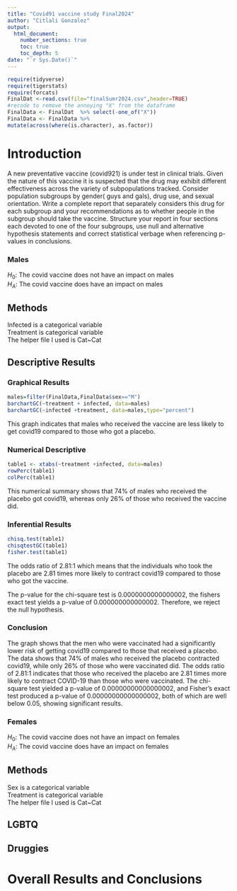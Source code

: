 ```yaml
---
title: "Covid91 vaccine study Final2024"
author: "Citlali Gonzalez"
output: 
  html_document:
    number_sections: true
    toc: true
    toc_depth: 5
date: "`r Sys.Date()`" 
---
```


```r
require(tidyverse)
require(tigerstats)
require(forcats)
FinalDat <-read.csv(file="finalSumr2024.csv",header=TRUE)
#recode to remove the annoying "X" from the dataframe
FinalData <- FinalDat  %>% select(-one_of("X"))
FinalData <- FinalData %>%
mutate(across(where(is.character), as.factor))
```

# Introduction

A new  preventative vaccine (covid921) is under test in clinical trials. Given the nature of this vaccine it is suspected that the drug may exhibit different effectiveness across the variety of subpopulations tracked. Consider population subgroups by gender( guys and gals), drug use, and sexual orientation. Write a complete report that separately considers this drug for each subgroup and your recommendations as to whether people in the subgroup should take the vaccine. Structure your report in four sections each devoted to one of the four subgroups, use null and alternative hypothesis statements and correct statistical verbage when referencing p-values in conclusions.

### Males

$H_0$: The covid vaccine does not have an impact on males     
$H_A$: The covid vaccine does have an impact on males 

## Methods

Infected is a categorical variable     
Treatment is categorical variable     
The helper file I used is Cat~Cat 

## Descriptive Results

### Graphical Results

```r
males=filter(FinalData,FinalData$sex=="M")
barchartGC(~treatment + infected, data=males)
barchartGC(~infected +treatment, data=males,type="percent")

```
     
This graph indicates that males who received the vaccine are less likely to get covid19 compared to those who got a placebo.

### Numerical Descriptive

```r
table1 <- xtabs(~treatment +infected, data=males)
rowPerc(table1)
colPerc(table1)
```
     
This numerical summary shows that 74% of males who received the placebo got covid19, whereas only 26% of those who received the vaccine did.

### Inferential Results

```r
chisq.test(table1)
chisqtestGC(table1)
fisher.test(table1)
```

The odds ratio of 2.81:1 which means that the individuals who took the placebo are 2.81 times more likely to contract covid19 compared to those who got the vaccine.          

The p-value for the chi-square test is 0.0000000000000002, the fishers exact test yields a p-value of 0.000000000000002. Therefore, we reject the null hypothesis. 

### Conclusion

The graph shows that the men who were vaccinated had a significantly lower risk of getting covid19 compared to those that received a placebo. The data shows that 74% of males who received the placebo contracted covid19, while only 26% of those who were vaccinated did. The odds ratio of 2.81:1 indicates that those who received the placebo are 2.81 times more likely to contract COVID-19 than those who were vaccinated. The chi-square test yielded a p-value of 0.00000000000000002, and Fisher's exact test produced a p-value of 0.00000000000000002, both of which are well below 0.05, showing significant results.       

### Females

$H_0$: The covid vaccine does not have an impact on females      
$H_A$: The covid vaccine does have an impact on females

## Methods

Sex is a categorical variable     
Treatment is categorical variable     
The helper file I used is Cat~Cat 

## LGBTQ



## Druggies


# Overall Results and Conclusions